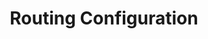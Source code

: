 ---
id: "q_angular_med_002"
questionType: "MULTIPLE_CHOICE"
title: "Routing Configuration"
description: "Which property defines the path for a route in Angular?"
difficulty: "MEDIUM"
category: "Angular"
options:
  - "component"
  - "path"
  - "redirectTo"
  - "loadChildren"
correctAnswer: 1
---